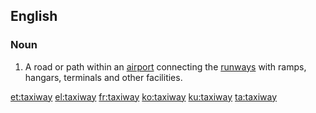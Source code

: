 ==English==
{{wikipedia}}

===Noun===
{{en-noun}}

# {{label|en|aviation}} A road or path within an [[airport]] connecting the [[runways]] with ramps, hangars, terminals and other facilities.

[[et:taxiway]]
[[el:taxiway]]
[[fr:taxiway]]
[[ko:taxiway]]
[[ku:taxiway]]
[[ta:taxiway]]